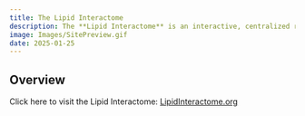 ```yaml
---
title: The Lipid Interactome
description: The **Lipid Interactome** is an interactive, centralized resource designed to harmonize, compare, and integrate lipid interactome datasets. It adheres to FAIR (Findable, Accessible, Interoperable, and Reusable) data principles, ensuring that lipid–protein interaction data is systematically organized and easily accessible to researchers. By consolidating proteomics data from multifunctional lipid probes, this resource facilitates the systematic study of lipid-binding proteins across different lipid species and cellular models.
image: Images/SitePreview.gif
date: 2025-01-25
---
```


## Overview

Click here to visit the Lipid Interactome: [LipidInteractome.org](lipidinteractome.org){target="_blank"}